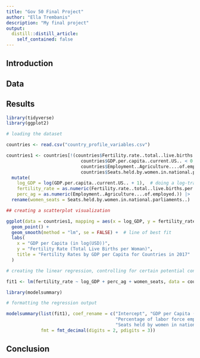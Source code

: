 ```yaml
---
title: "Gov 50 Final Project"
author: "Ella Trembanis"
description: "My final project"
output:
  distill::distill_article:
    self_contained: false
---
```


## Introduction



## Data



## Results

```r
library(tidyverse)
library(ggplot2)

# loading the dataset

countries <- read.csv("country_profile_variables.csv")

countries1 <- countries[!(countries$Fertility.rate..total..live.births.per.woman. < 0 | 
                            countries$GDP.per.capita..current.US.. < 0 |
                            countries$Employment..Agriculture....of.employed. < 0 |
                            countries$Seats.held.by.women.in.national.parliaments.. < 0),] |>  # excluding placeholders (this dataset uses -99)
  mutate(
    log_GDP = log(GDP.per.capita..current.US.. + 1),  # doing a log-transformation for GDP per capita
    fertility_rate = as.numeric(Fertility.rate..total..live.births.per.woman.),  # changing variables types to from character to numeric
    perc_ag = as.numeric(Employment..Agriculture....of.employed.)) |>
  rename(women_seats = Seats.held.by.women.in.national.parliaments..)  # renaming a variable
```

```r
## creating a scatterplot visualization

ggplot(data = countries1, mapping = aes(x = log_GDP, y = fertility_rate)) +
  geom_point() +
  geom_smooth(method = "lm", se = FALSE) +  # line of best fit
  labs(
    x = "GDP per Capita (in log(USD))",
    y = "Fertility Rate (Total Live Births per Woman)",
    title = "Fertility Rates by GDP per Capita for Countries in 2017"
  )
```

```r
# creating the linear regression, controlling for certain potential confounders

fit1 <- lm(fertility_rate ~ log_GDP + perc_ag + women_seats, data = countries1)

library(modelsummary)

# formatting the regression output

modelsummary(list(fit1), coef_rename = c("Intercept", "GDP per Capita (in log(USD))",
                                         "Percentage of labor force employed in agriculture",
                                         "Seats held by women in national parliaments"),
             fmt = fmt_decimal(digits = 2, pdigits = 3))
```

## Conclusion

